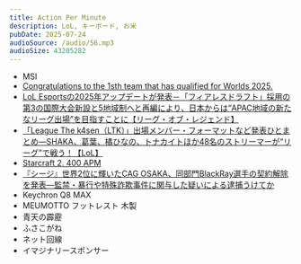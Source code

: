 ```yaml
---
title: Action Per Minute
description: LoL, キーボード, お米
pubDate: 2025-07-24
audioSource: /audio/56.mp3
audioSize: 43205282
---
```


- MSI
- [Congratulations to the 1sth team that has qualified for Worlds 2025.](https://www.reddit.com/r/leagueoflegends/comments/1m81csg/congratulations_to_the_1sth_team_that_has/)
- [LoL Esportsの2025年アップデートが発表－「フィアレスドラフト」採用の第3の国際大会新設と5地域制へと再編により、日本からは“APAC地域の新たなリーグ出場”を目指すことに【リーグ・オブ・レジェンド】](https://fistbump-news.jp/article/2024/06/12/86.html)
- [「League The k4sen（LTK）」出場メンバー・フォーマットなど発表ひとまとめ―SHAKA、葛葉、橘ひなの、トナカイトほか48名のストリーマーが“リーグ”で戦う！【LoL】](https://fistbump-news.jp/article/2025/06/18/1174.html)
- [Starcraft 2. 400 APM](https://youtu.be/se6vGhOt58g?si=77OIE6TnBvEb4aGS)
- [『シージ』世界2位に輝いたCAG OSAKA、同部門BlackRay選手の契約解除を発表―監禁・暴行や特殊詐欺事件に関与した疑いによる逮捕うけてか](https://news.yahoo.co.jp/articles/6dcc2fcb8debc90a775f5ff720fa5138e9a1e298)
- Keychron Q8 MAX
- MEUMOTTO フットレスト 木製
- 青天の霹靂
- ふさこがね
- ネット回線
- イマジナリースポンサー
